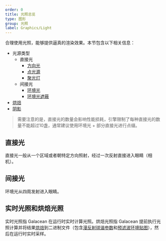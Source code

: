 ```yaml
---
order: 0
title: 光照总览
type: 图形
group: 光照
label: Graphics/Light
---
```


合理使用光照，能够提供逼真的渲染效果。本节包含以下相关信息：

- 光源类型
  - 直接光
    - [方向光](/docs/graphics/light/directional/)
    - [点光源](/docs/graphics/light/point/)
    - [聚光灯](/docs/graphics/light/spot/)
  - 间接光
    - [环境光](/docs/graphics/light/ambient/)
    - [环境光遮蔽](/docs/graphics/light/ambientOcclusion/)
- [烘焙](/docs/graphics/light/bake/)
- [阴影](/docs/graphics/light/shadow/)

> 需要注意的是，直接光的数量会影响性能损耗，引擎限制了每种直接光的数量不能超过10盏，通常建议使用环境光 + 部分直接光进行点缀。

## 直接光

直接光一般从一个区域或者朝特定方向照射，经过一次反射直接进入眼睛（相机）。

## 间接光

环境光从四周发射进入眼睛。

## 实时光照和烘焙光照

实时光照指 Galacean 在运行时实时计算光照。烘焙光照指 Galacean 提前执行光照计算并将结果[烘焙](/docs/graphics/light/bake/)到二进制文件（包含[漫反射球谐参数](https://www.wikiwand.com/zh-hans/%E7%90%83%E8%B0%90%E5%87%BD%E6%95%B0)和[预滤波环境贴图](https://learnopengl-cn.github.io/07%20PBR/03%20IBL/02%20Specular%20IBL/)），然后在运行时实时采样。
